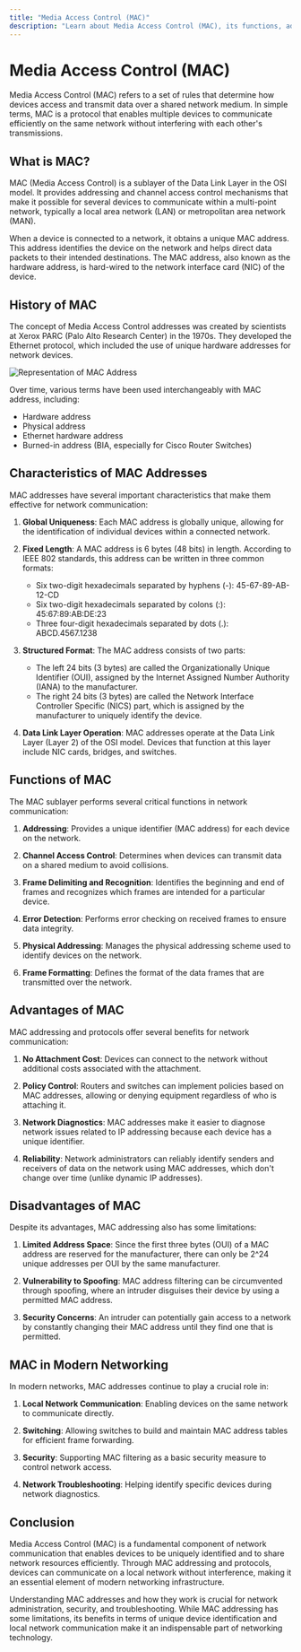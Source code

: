 ```yaml
---
title: "Media Access Control (MAC)"
description: "Learn about Media Access Control (MAC), its functions, addressing, and importance in network communication"
---
```


# Media Access Control (MAC)

Media Access Control (MAC) refers to a set of rules that determine how devices access and transmit data over a shared network medium. In simple terms, MAC is a protocol that enables multiple devices to communicate efficiently on the same network without interfering with each other's transmissions.

## What is MAC?

MAC (Media Access Control) is a sublayer of the Data Link Layer in the OSI model. It provides addressing and channel access control mechanisms that make it possible for several devices to communicate within a multi-point network, typically a local area network (LAN) or metropolitan area network (MAN).

When a device is connected to a network, it obtains a unique MAC address. This address identifies the device on the network and helps direct data packets to their intended destinations. The MAC address, also known as the hardware address, is hard-wired to the network interface card (NIC) of the device.

## History of MAC

The concept of Media Access Control addresses was created by scientists at Xerox PARC (Palo Alto Research Center) in the 1970s. They developed the Ethernet protocol, which included the use of unique hardware addresses for network devices.

<img className="max-w-xl rounded-xl mx-auto" src="/images/mac-representation.jpg" alt="Representation of MAC Address" />

Over time, various terms have been used interchangeably with MAC address, including:
- Hardware address
- Physical address
- Ethernet hardware address
- Burned-in address (BIA, especially for Cisco Router Switches)

## Characteristics of MAC Addresses

MAC addresses have several important characteristics that make them effective for network communication:

1. **Global Uniqueness**: Each MAC address is globally unique, allowing for the identification of individual devices within a connected network.

2. **Fixed Length**: A MAC address is 6 bytes (48 bits) in length. According to IEEE 802 standards, this address can be written in three common formats:
   - Six two-digit hexadecimals separated by hyphens (-): 45-67-89-AB-12-CD
   - Six two-digit hexadecimals separated by colons (:): 45:67:89:AB:DE:23
   - Three four-digit hexadecimals separated by dots (.): ABCD.4567.1238

3. **Structured Format**: The MAC address consists of two parts:
   - The left 24 bits (3 bytes) are called the Organizationally Unique Identifier (OUI), assigned by the Internet Assigned Number Authority (IANA) to the manufacturer.
   - The right 24 bits (3 bytes) are called the Network Interface Controller Specific (NICS) part, which is assigned by the manufacturer to uniquely identify the device.

4. **Data Link Layer Operation**: MAC addresses operate at the Data Link Layer (Layer 2) of the OSI model. Devices that function at this layer include NIC cards, bridges, and switches.

## Functions of MAC

The MAC sublayer performs several critical functions in network communication:

1. **Addressing**: Provides a unique identifier (MAC address) for each device on the network.

2. **Channel Access Control**: Determines when devices can transmit data on a shared medium to avoid collisions.

3. **Frame Delimiting and Recognition**: Identifies the beginning and end of frames and recognizes which frames are intended for a particular device.

4. **Error Detection**: Performs error checking on received frames to ensure data integrity.

5. **Physical Addressing**: Manages the physical addressing scheme used to identify devices on the network.

6. **Frame Formatting**: Defines the format of the data frames that are transmitted over the network.

## Advantages of MAC

MAC addressing and protocols offer several benefits for network communication:

1. **No Attachment Cost**: Devices can connect to the network without additional costs associated with the attachment.

2. **Policy Control**: Routers and switches can implement policies based on MAC addresses, allowing or denying equipment regardless of who is attaching it.

3. **Network Diagnostics**: MAC addresses make it easier to diagnose network issues related to IP addressing because each device has a unique identifier.

4. **Reliability**: Network administrators can reliably identify senders and receivers of data on the network using MAC addresses, which don't change over time (unlike dynamic IP addresses).

## Disadvantages of MAC

Despite its advantages, MAC addressing also has some limitations:

1. **Limited Address Space**: Since the first three bytes (OUI) of a MAC address are reserved for the manufacturer, there can only be 2^24 unique addresses per OUI by the same manufacturer.

2. **Vulnerability to Spoofing**: MAC address filtering can be circumvented through spoofing, where an intruder disguises their device by using a permitted MAC address.

3. **Security Concerns**: An intruder can potentially gain access to a network by constantly changing their MAC address until they find one that is permitted.

## MAC in Modern Networking

In modern networks, MAC addresses continue to play a crucial role in:

1. **Local Network Communication**: Enabling devices on the same network to communicate directly.

2. **Switching**: Allowing switches to build and maintain MAC address tables for efficient frame forwarding.

3. **Security**: Supporting MAC filtering as a basic security measure to control network access.

4. **Network Troubleshooting**: Helping identify specific devices during network diagnostics.

## Conclusion

Media Access Control (MAC) is a fundamental component of network communication that enables devices to be uniquely identified and to share network resources efficiently. Through MAC addressing and protocols, devices can communicate on a local network without interference, making it an essential element of modern networking infrastructure.

Understanding MAC addresses and how they work is crucial for network administration, security, and troubleshooting. While MAC addressing has some limitations, its benefits in terms of unique device identification and local network communication make it an indispensable part of networking technology.
